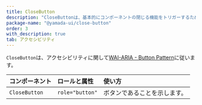```yaml
---
title: CloseButton
description: "CloseButtonは、基本的にコンポーネントの閉じる機能をトリガーするために使用するコンポーネントです。"
package-name: "@yamada-ui/close-button"
order: 3
with_description: true
tab: アクセシビリティ
---
```


`CloseButton`は、アクセシビリティに関して[WAI-ARIA - Button Pattern](https://www.w3.org/WAI/ARIA/apg/patterns/button/)に従います。

| コンポーネント | ロールと属性    | 使い方                       |
| :------------- | :-------------- | :--------------------------- |
| `CloseButton`  | `role="button"` | ボタンであることを示します。 |
